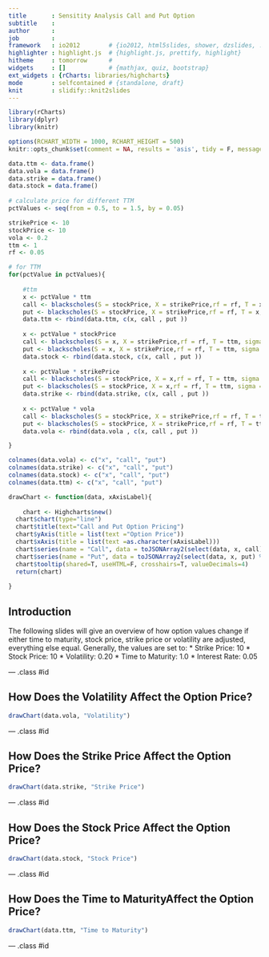 ```yaml
---
title       : Sensitity Analysis Call and Put Option
subtitle    : 
author      : 
job         : 
framework   : io2012        # {io2012, html5slides, shower, dzslides, ...}
highlighter : highlight.js  # {highlight.js, prettify, highlight}
hitheme     : tomorrow      # 
widgets     : []            # {mathjax, quiz, bootstrap}
ext_widgets : {rCharts: libraries/highcharts}
mode        : selfcontained # {standalone, draft}
knit        : slidify::knit2slides
---
```


```r
library(rCharts)
library(dplyr)
library(knitr)

options(RCHART_WIDTH = 1000, RCHART_HEIGHT = 500)
knitr::opts_chunk$set(comment = NA, results = 'asis', tidy = F, message = F)

```

```r
data.ttm <- data.frame()
data.vola = data.frame()
data.strike = data.frame()
data.stock = data.frame()
    
# calculate price for different TTM
pctValues <- seq(from = 0.5, to = 1.5, by = 0.05)

strikePrice <- 10
stockPrice <- 10 
vola <- 0.2
ttm <- 1
rf <- 0.05

# for TTM
for(pctValue in pctValues){
  
    #ttm
    x <- pctValue * ttm
    call <- blackscholes(S = stockPrice, X = strikePrice,rf = rf, T = x, sigma = vola)[1]
    put <- blackscholes(S = stockPrice, X = strikePrice,rf = rf, T = x, sigma = vola)[2]
    data.ttm <- rbind(data.ttm, c(x, call , put ))
    
    x <- pctValue * stockPrice
    call <- blackscholes(S = x, X = strikePrice,rf = rf, T = ttm, sigma = vola)[1]
    put <- blackscholes(S = x, X = strikePrice,rf = rf, T = ttm, sigma = vola)[2]
    data.stock <- rbind(data.stock, c(x, call , put ))
    
    x <- pctValue * strikePrice
    call <- blackscholes(S = stockPrice, X = x,rf = rf, T = ttm, sigma = vola)[1]
    put <- blackscholes(S = stockPrice, X = x,rf = rf, T = ttm, sigma = vola)[2]
    data.strike <- rbind(data.strike, c(x, call , put ))
    
    x <- pctValue * vola
    call <- blackscholes(S = stockPrice, X = strikePrice,rf = rf, T = ttm, sigma = x)[1]
    put <- blackscholes(S = stockPrice, X = strikePrice,rf = rf, T = ttm, sigma = x)[2]
    data.vola <- rbind(data.vola , c(x, call , put ))

}

colnames(data.vola) <- c("x", "call", "put")
colnames(data.strike) <- c("x", "call", "put")
colnames(data.stock) <- c("x", "call", "put")
colnames(data.ttm) <- c("x", "call", "put")

drawChart <- function(data, xAxisLabel){
  
    chart <- Highcharts$new()
  chart$chart(type="line")
  chart$title(text="Call and Put Option Pricing")
  chart$yAxis(title = list(text ="Option Price"))
  chart$xAxis(title = list(text =as.character(xAxisLabel)))
  chart$series(name = "Call", data = toJSONArray2(select(data, x, call) %>% arrange(x), json = F, names = F))
  chart$series(name = "Put", data = toJSONArray2(select(data, x, put) %>% arrange(x), json = F, names = F))
  chart$tooltip(shared=T, useHTML=F, crosshairs=T, valueDecimals=4)
  return(chart)
  
}

```


## Introduction

The following slides will give an overview of how option values change if either time to maturity, stock price, strike price or volatility are adjusted, everything else equal.
Generally, the values are set to:
* Strike Price: 10
* Stock Price: 10
* Volatility: 0.20
* Time to Maturity: 1.0
* Interest Rate: 0.05

--- .class #id 

## How Does the Volatility Affect the Option Price?

```r
drawChart(data.vola, "Volatility")
```

--- .class #id 

## How Does the Strike Price Affect the Option Price?

```r

drawChart(data.strike, "Strike Price")

```

--- .class #id 

## How Does the Stock Price Affect the Option Price?

```r

drawChart(data.stock, "Stock Price")

```

--- .class #id 

## How Does the Time to MaturityAffect the Option Price?

```r

drawChart(data.ttm, "Time to Maturity")

```

--- .class #id 

